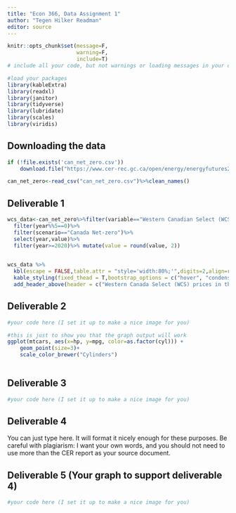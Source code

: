 ```yaml
---
title: "Econ 366, Data Assignment 1"
author: "Tegen Hilker Readman"
editor: source
---
```




```r
knitr::opts_chunk$set(message=F,
                      warning=F,
                      include=T)
# include all your code, but not warnings or loading messages in your output
```


```r
#load your packages
library(kableExtra)
library(readxl)
library(janitor)
library(tidyverse)
library(lubridate)
library(scales)
library(viridis)
```


## Downloading the data

```r
if (!file.exists('can_net_zero.csv'))
    download.file("https://www.cer-rec.gc.ca/open/energy/energyfutures2023/benchmark-prices-2023.csv",destfile =  'can_net_zero.csv',mode = "wb")

can_net_zero<-read_csv("can_net_zero.csv")%>%clean_names()
```
## Deliverable 1 

```r
wcs_data<-can_net_zero%>%filter(variable=="Western Canadian Select (WCS) - 2022 US$/bbl")%>%
  filter(year%%5==0)%>%
  filter(scenario=="Canada Net-zero")%>%
  select(year,value)%>%
  filter(year>=2020)%>% mutate(value = round(value, 2))

  
wcs_data %>%
  kbl(escape = FALSE,table.attr = "style='width:80%;'",digits=2,align=rep('c', 2)) %>%
  kable_styling(fixed_thead = T,bootstrap_options = c("hover", "condensed","responsive"),full_width = T)%>%
  add_header_above(header = c("Western Canada Select (WCS) prices in the Canada Net-Zero scenario of the Canadian Energy Regulator's Canada's Energy Future (2023) report"=2))
```
## Deliverable 2 


```r
#your code here (I set it up to make a nice image for you)

#this is just to show you that the graph output will work
ggplot(mtcars, aes(x=hp, y=mpg, color=as.factor(cyl))) +
    geom_point(size=3)+
    scale_color_brewer("Cylinders")
    


```

## Deliverable 3 


```r
#your code here (I set it up to make a nice image for you)


```



## Deliverable 4 

You can just type here. It will format it nicely enough for these purposes. Be careful with plagiarism: I want your own words, and you should not need to use more than the CER report as your source document.


## Deliverable 5 (Your graph to support deliverable 4)

```r
#your code here (I set it up to make a nice image for you)


```





